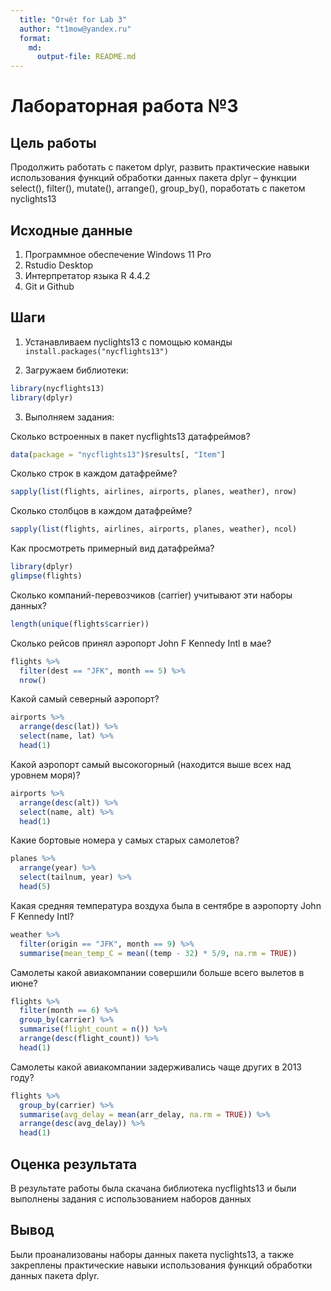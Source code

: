 ```yaml
---
  title: "Отчёт for Lab 3"
  author: "t1mow@yandex.ru"
  format: 
    md: 
      output-file: README.md
---
```


# Лабораторная работа №3

## Цель работы 

Продолжить работать с пакетом dplyr, развить практические навыки использования функций обработки данных пакета dplyr – функции select(), filter(), mutate(), arrange(), group_by(), поработать с пакетом nyclights13

## Исходные данные

  1. Программное обеспечение Windows 11 Pro
  2. Rstudio Desktop
  3. Интерпретатор языка R 4.4.2
  4. Git и Github

## Шаги

 1. Устанавливаем nyclights13 с помощью команды `install.packages("nycflights13")`

 2. Загружаем библиотеки:
 
```r
library(nycflights13)
library(dplyr)
```

 3. Выполняем задания:

 Сколько встроенных в пакет nycflights13 датафреймов?

```r
data(package = "nycflights13")$results[, "Item"]
```

 Сколько строк в каждом датафрейме?

```r
sapply(list(flights, airlines, airports, planes, weather), nrow)
```

 Сколько столбцов в каждом датафрейме?

```r
sapply(list(flights, airlines, airports, planes, weather), ncol)
```

 Как просмотреть примерный вид датафрейма?

```r
library(dplyr)
glimpse(flights)
```

 Сколько компаний-перевозчиков (carrier) учитывают эти наборы данных?

```r
length(unique(flights$carrier))
```

 Сколько рейсов принял аэропорт John F Kennedy Intl в мае?

```r
flights %>%
  filter(dest == "JFK", month == 5) %>%
  nrow()
```

 Какой самый северный аэропорт?

```r
airports %>%
  arrange(desc(lat)) %>%
  select(name, lat) %>%
  head(1)
```

 Какой аэропорт самый высокогорный (находится выше всех над уровнем моря)?

```r
airports %>%
  arrange(desc(alt)) %>%
  select(name, alt) %>%
  head(1)
```

 Какие бортовые номера у самых старых самолетов?

```r
planes %>%
  arrange(year) %>%
  select(tailnum, year) %>%
  head(5)
```

 Какая средняя температура воздуха была в сентябре в аэропорту John F Kennedy Intl?

```r
weather %>%
  filter(origin == "JFK", month == 9) %>%
  summarise(mean_temp_C = mean((temp - 32) * 5/9, na.rm = TRUE))
```

 Самолеты какой авиакомпании совершили больше всего вылетов в июне?

```r
flights %>%
  filter(month == 6) %>%
  group_by(carrier) %>%
  summarise(flight_count = n()) %>%
  arrange(desc(flight_count)) %>%
  head(1)
```

 Самолеты какой авиакомпании задерживались чаще других в 2013 году?

```r
flights %>%
  group_by(carrier) %>%
  summarise(avg_delay = mean(arr_delay, na.rm = TRUE)) %>%
  arrange(desc(avg_delay)) %>%
  head(1)
```

## Оценка результата

В результате работы была скачана библиотека nycflights13 и были выполнены задания с использованием наборов данных

## Вывод

Были проанализованы наборы данных пакета nyclights13, а также закреплены практические навыки использования функций обработки данных пакета dplyr.
